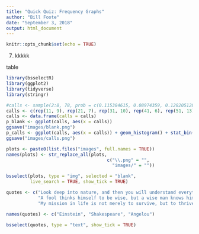 ---
title: "Quick Quiz: Frequency Graphs"
author: "Bill Foote"
date: "September 3, 2018"
output: html_document
---





```{r setup, include=FALSE}
knitr::opts_chunk$set(echo = TRUE)

```


7. kkkkk

table

```{r}
library(bsselectR)
library(ggplot2)
library(tidyverse)
library(stringr)

#calls <- sample(2:8, 78, prob = c(0.115384615, 0.08974359, 0.128205128, 0.076923077, 0.166666667, 0.192307692, 0.230769231), replace = TRUE)
calls <- c(rep(11, 9), rep(21, 7), rep(31, 10), rep(41, 6), rep(51, 13), rep(61, 15), rep(71, 18))
calls <- data.frame(calls = calls)
p_blank <- ggplot(calls, aes(x = calls))
ggsave("images/blank.png")
p_calls <- ggplot(calls, aes(x = calls)) + geom_histogram() + stat_bin(binwidth= 10, geom="text", aes(label=..count..), vjust = -1) + scale_x_continuous(breaks=seq(0,max(calls$calls), 10)) + ylim(0, 25)
ggsave("images/calls.png")

plots <- paste0(list.files("images", full.names = TRUE))
names(plots) <- str_replace_all(plots, 
                                      c("\\.png" = "", 
                                        "images/" = ""))

bsselect(plots, type = "img", selected = "blank", 
         live_search = TRUE, show_tick = TRUE)
```


```{r}
quotes <- c("Look deep into nature, and then you will understand everything better.", 
            "A fool thinks himself to be wise, but a wise man knows himself to be a fool.", 
            "My mission in life is not merely to survive, but to thrive; and to do so with some passion, some compassion, some humor, and some style.")

names(quotes) <- c("Einstein", "Shakespeare", "Angelou")

bsselect(quotes, type = "text", show_tick = TRUE)
```

